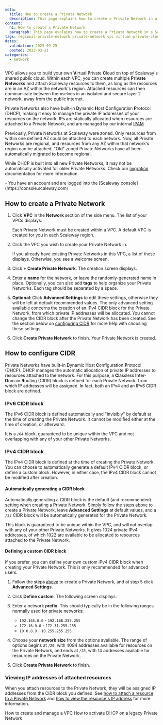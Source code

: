 ```yaml
---
meta:
  title: How to create a Private Network
  description: This page explains how to create a Private Network in a Scaleway VPC
content:
  h1: How to create a Private Network
  paragraph: This page explains how to create a Private Network in a Scaleway VPC
tags: regional-private-network private-network vpc virtual-private-cloud region
dates:
  validation: 2023-09-25
  posted: 2023-03-21
categories:
  - network
---
```


VPC allows you to build your own **V**irtual **P**rivate **C**loud on top of Scaleway's shared public cloud. Within each VPC, you can create multiple **Private Networks** and attach Scaleway resources to them, as long as the resources are in an AZ within the network's region. Attached resources can then communicate between themselves in an isolated and secure layer 2 network, away from the public internet.

Private Networks also have built-in **D**ynamic **H**ost **C**onfiguration **P**rotocol (DHCP), making it easy to manage the private IP addresses of your resources on the network. IPs are statically allocated when resources are attached to a Private Network, and are managed by our internal [IPAM](/network/vpc/concepts/#ipam)

<Message type="note">
Previously, Private Networks at Scaleway were zoned. Only resources from within one defined AZ could be attached to each network. Now, all Private Networks are regional, and resources from any AZ within that network's region can be attached. "Old" zoned Private Networks have all been automatically migrated to become regional.

While DHCP is built into all new Private Networks, it may not be automatically activated for older Private Networks. Check our [migration](/network/vpc/reference-content/vpc-migration/) documentation for more information.
</Message>

<Macro id="iam-requirements" />
 
<Message type="requirement">
  - You have an account and are logged into the [Scaleway console](https://console.scaleway.com)
</Message>

## How to create a Private Network

1. Click **VPC** in the **Network** section of the side menu. The list of your VPCs displays:

    <Lightbox src="scaleway-default-vpc.webp" alt="" />

    Each Private Network must be created within a VPC. A default VPC is created for you in each Scaleway region. 

2. Click the VPC you wish to create your Private Network in.

    If you already have existing Private Networks in this VPC, a list of these displays. Otherwise, you see a welcome screen.

    <Lightbox src="scaleway-pn-welcome.webp" alt="" />

3. Click **+ Create Private Network**. The creation screen displays.

    <Lightbox src="scaleway-create-pn.webp" alt=""/>

4. Enter a **name** for the network, or leave the randomly-generated name in place. Optionally, you can also add **tags** to help organize your Private Networks. Each tag should be separated by a space.

    <Macro id="pn-naming"/>

5. **Optional**: Click **Advanced Settings** to edit these settings, otherwise they will be left at default recommended values. The only advanced setting available concerns the creation of an IPv4 CIDR block for the Private Network, from which private IP addresses will be allocated. You cannot change the CIDR block after the Private Network has been created. See the section below on [configuring CIDR](#how-to-configure-cidr) for more help with choosing these settings.

6. Click **Create Private Network** to finish. Your Private Network is created.

## How to configure CIDR

Private Networks have built-in **D**ynamic **H**ost **C**onfiguration **P**rotocol (DHCP). DHCP manages the automatic allocation of private IP addresses to resources attached to the network. For this purpose, a **C**lassless **I**nter-**D**omain **R**outing (CIDR) block is defined for each Private Network, from which IP addresses will be assigned. In fact, both an IPv4 and an IPv6 CIDR block are defined.

### IPv6 CIDR block

The IPv6 CIDR block is defined automatically and "invisibly" by default at the time of creating the Private Network. It cannot be modified either at the time of creation, or afterward.

It is a `/64` block, guaranteed to be unique within the VPC and not overlapping with any of your other Private Networks.

### IPv4 CIDR block

The IPv4 CIDR block is defined at the time of creating the Private Network. You can choose to automatically generate a default IPv4 CIDR block, or define a custom block. However, in either case, the IPv4 CIDR block cannot be modified after creation.

#### Automatically generating a CIDR block

Automatically generating a CIDR block is the default (and recommended) setting when creating a Private Network. Simply follow the steps [above](#how-to-create-a-private-network) to create a Private Network, leave **Advanced Settings** at default values, and a `/22` CIDR block will be automatically generated for the Private Network. 

This block is guaranteed to be unique within the VPC, and will not overlap with any of your other Private Networks. It gives 1024 private IPv4 addresses, of which 1022 are available to be allocated to resources attached to the Private Network.

#### Defining a custom CIDR block

If you prefer, you can define your own custom IPv4 CIDR block when creating your Private Network. This is only recommended for advanced users.

1. Follow the steps [above](#how-to-create-a-private-network) to create a Private Network, and at step 5 click **Advanced Settings**. 

    <Lightbox src="scaleway-pn-advanced-settings.webp" alt="" />

2. Click **Define custom**. The following screen displays:

    <Lightbox src="scaleway-pn-define-custom.webp" alt="" />

3. Enter a network **prefix**. This should typically be in the following ranges normally used for private networks:
    - `192.168.0.0` - `192.168.255.255`
    - `172.16.0.0` - `172.31.255.255`
    - `10.0.0.0` - `10.255.255.255`

4. Choose your **network size** from the options available. The range of options begins at `/20`, with 4094 addresses available for resources on the Private Network, and ends at `/28`, with 14 addresses available for resources on the Private Network.

5. Click **Create Private Network** to finish.

### Viewing IP addresses of attached resources

When you attach resources to the Private Network, they will be assigned IP addresses from the CIDR block you defined. See [how to attach a resource to a Private Network](/network/vpc/how-to/attach-resources-to-pn/#how-to-attach-a-resource-to-a-private-network) and [how to view the resource's IP address](/network/vpc/how-to/attach-resources-to-pn/#how-to-view-the-resource's-ip-address) for more information.


<Navigation title="See also">
  <PreviousButton to="/network/vpc/how-to/create-vpc/">How to create and manage a VPC</PreviousButton>
  <NextButton to="/network/vpc/how-to/activate-dhcp/">How to activate DHCP on a legacy Private Network</NextButton>
</Navigation>
